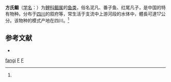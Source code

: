 {{Speciesbox
| taxon = Xenocypris fangi
| binomial_authority = [[张春霖|Tchang]], 1930<ref name='id5886'>{{cite web| url =http://www.bioinfo.cn/db05/BjdwSpecies.php?action=view&id=5886| title =方氏鲴| work =中国动物物种编目数据库| publisher =中国科学院微生物研究所| author =中国科学院动物研究所| accessdate =2009-04-11| deadurl =yes| archiveurl =https://web.archive.org/web/20160305063625/http://www.bioinfo.cn/db05/BjdwSpecies.php?action=view&id=5886| archivedate =2016-03-05}}</ref>
}}

'''方氏鲴'''（[[学名|学名]]：{{lang|la|''Xenocypris fangi''}}）为[[鲤科|鲤科]][[鲴属|鲴属]]的[[鱼类|鱼类]]，俗名泥凡、番子鱼、红尾凡子，是中国的特有物种。分布于[[四川|四川]]的叙府等，常生活于支流中上游河段的水体中，體長可達17公分。该物种的模式产地在四川。<ref name='id5886'/>

== 参考文献 ==
{{reflist}}
*{{FishBase_species|genus=Xenocypris|species=fangi|year=2011|month=12}}

{{Taxonbar|from=Q3762756}}

[[Category:鲴属|fangi]]
[[Category:中國特有魚類|F]]
[[Category:_1930年描述的鱼类|F]]


{{鯉形目小作品}}